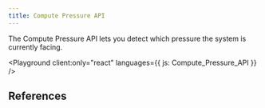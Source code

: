 ```yaml
---
title: Compute Pressure API
---
```



The Compute Pressure API lets you detect which pressure the system is currently facing.

<Playground client:only="react" languages={{ js: Compute_Pressure_API }} />

## References

<LinkCard
  title="Compute Pressure API - Web APIs | MDN"
  href="https://developer.mozilla.org/en-US/docs/Web/API/Compute_Pressure_API"
  target="_blank"
/>
